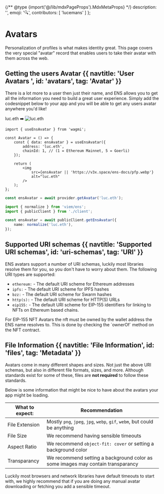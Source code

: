 {/** @type {import('@/lib/mdxPageProps').MdxMetaProps} */}
    description: '',
    emoji: '🔍',
    contributors: [
        'lucemans'
    ]
};

# Avatars

Personalization of profiles is what makes identity great.
This page covers the very special "avatar" record that enables users to take their avatar with them across the web.

## Getting the users Avatar {{ navtitle: 'User Avatars ', id: 'avatars', tag: 'Avatar' }}

There is a lot more to a user then just their name, and ENS allows you to get all the information you need to build a great user experience.
Simply add the codesnippet below to your app and you will be able to get any users avatar anywhere you'd like!

<div className="card px-8 py-4 flex justify-center items-center gap-3 not-prose">
    <span>luc.eth</span>
    <span>➡️</span>
    <img
        src="https://v3x.space/ens-docs/pfp.webp"
        alt="luc.eth"
        className="ml-1 w-8 h-8 rounded-full"
    />
</div>

<CodeGroup title="Request">

```tsx {{ title: 'Wagmi (React)', language: 'tsx', variant: 'wagmi' }}
import { useEnsAvatar } from 'wagmi';

const Avatar = () => {
    const { data: ensAvatar } = useEnsAvatar({
        address: 'luc.eth',
        chainId: 1, // (1 = Ethereum Mainnet, 5 = Goerli)
    });

    return (
        <img
            src={ensAvatar || 'https://v3x.space/ens-docs/pfp.webp'}
            alt="luc.eth"
        />
    );
};
```

```ts {{ title: 'Ethers.js (TS)', variant: 'ethers' }}
const ensAvatar = await provider.getAvatar('luc.eth');
```

```ts {{ title: 'Viem (TS)' }}
import { normalize } from 'viem/ens';
import { publicClient } from './client';

const ensAvatar = await publicClient.getEnsAvatar({
    name: normalize('luc.eth'),
});
```

</CodeGroup>

## Supported URI schemas {{ navtitle: 'Supported URI schemas', id: 'uri-schemas', tag: 'URI' }}

ENS avatars support a number of URI schemas, luckily most libraries resolve them for you, so you don't have to worry about them.
The following URI types are supported:

-   `ethereum:` - The default URI scheme for Ethereum addresses
-   `ipfs:` - The default URI scheme for IPFS hashes
-   `bzz:` - The default URI scheme for Swarm hashes
-   `http(s):` - The default URI scheme for HTTP(S) URLs
-   `eip155:` - The default URI scheme for EIP-155 identifiers for linking to NFTs on Ethereum based chains.

<Note>
    For EIP-155 NFT Avatars the nft must be owned by the wallet address the ENS
    name resolves to. This is done by checking the `ownerOf` method on the NFT
    contract.
</Note>

## File Information {{ navtitle: 'File Information', id: 'files', tag: 'Metadata' }}

Avatars come in many different shapes and sizes. Not just the above URI schemas, but also in different file formats, sizes, and more.
Although standards exist for some of these, files are **not required** to follow these standards.

Below is some information that might be nice to have about the avatars your app might be loading.

| What to expect: | Recommendation                                                                  |
| --------------- | ------------------------------------------------------------------------------- |
| File Extension  | Mostly `png`, `jpeg`, `jpg`, `webp`, `gif`, `webm`, but could be anything       |
| File Size       | We recommend having sensible timeouts                                           |
| Aspect Ratio    | We recommend `object-fit: cover` or setting a background color                  |
| Transparancy    | We recommend setting a background color as some images may contain transparancy |

Luckily most browsers and network libraries have default timeouts to start with, we highly recommend that if you are doing any manual avatar downloading or fetching you add a sensible timeout.
